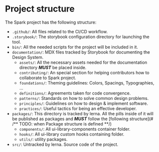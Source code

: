 
<Meta title="Contributing/Guidelines/Project architecture" />

# Project structure

The Spark project has the following structure:

- `.github/`: All files related to the CI/CD workflow.
- `.storybook/`: The storybook configuration directory for launching the tool.
- `bin/`: All the needed scripts for the project will be included in it.
- `documentation/`: MDX files tracked by Storybook for documenting the Design System.
  - `assets/`: All the necessary assets needed for the documentation directory **_MUST_** be placed inside.
  - `contributing/`: An special section for helping contributors how to collaborate to Spark project.
  - `foundations/`: Theming guidelines: Colors, Spacings, Typographies, ...
  - `definitions/`: Agreements taken for code convergence.
  - `patterns/`: Standards on how to solve common design problems.
  - `principles/`: Guidelines on how to design & implement software.
  - `practices/`: Useful tactics for being an effective developer.
- `packages/`: This directory is tracked by lerna. All the pills inside of it will be published as packages and **_MUST_** follow the [following structure](# /** TODO: when Package structure is defined **/)
  - `components/`: All ui-library-components container folder.
  - `hooks/`: All ui-library custom hooks containing folder.
  - `utils/`: utility packages.
- `src/`: Untracked by lerna. Source code of the project.
